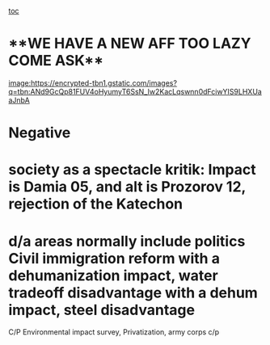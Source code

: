 [[toc]]
=**WE HAVE A NEW AFF TOO LAZY COME ASK**= 
[[image:https://encrypted-tbn1.gstatic.com/images?q=tbn:ANd9GcQp81FUV4oHyumyT6SsN_Iw2KacLqswnn0dFciwYIS9LHXUaaJnbA]]

=Negative= 

=society as a spectacle kritik: Impact is Damia 05, and alt is Prozorov 12, rejection of the Katechon= 
= = 

=d/a areas normally include politics Civil immigration reform with a dehumanization impact, water tradeoff disadvantage with a dehum impact, steel disadvantage= 
C/P Environmental impact survey, Privatization, army corps c/p